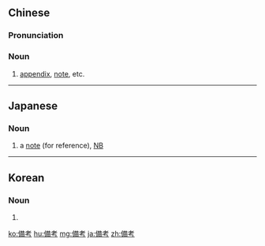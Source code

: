{{also|备考}}
==Chinese==
{{zh-forms|s=备考}}

===Pronunciation===
{{zh-pron
|m=bèikǎo
|c=bei6 haau2
|cat=n
}}

===Noun===
{{zh-noun}}

# [[appendix]], [[note]], etc. {{gloss|for reference}}

----

==Japanese==
{{ja-kanjitab|び|こう|yomi=on}}

===Noun===
{{ja-noun|びこう}}

# a [[note]] (for reference), [[NB]]

----

==Korean==
{{ko-hanjatab}}

===Noun===
{{ko-noun|hj|hangeul=비고}}

# {{hanja form of|비고|[[note]]}}

[[ko:備考]]
[[hu:備考]]
[[mg:備考]]
[[ja:備考]]
[[zh:備考]]